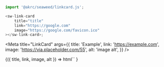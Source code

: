 
```ts
import '@akrc/seaweed/linkcard.js';

<sw-link-card
    title="title"
    link="https://google.com"
    image="https://google.com/favicon.ico"
></sw-link-card>;
```

<Meta
    title="LinkCard"
    args={{
        title: 'Example',
        link: 'https://example.com',
        image: 'https://via.placeholder.com/55',
        alt: 'image alt',
    }}
/>

<Canvas>
    <Story name="Page">
        {({ title, link, image, alt }) =>
            html`<sw-link-card
                title=${title}
                link=${link}
                image=${image}
                alt=${alt}
            ></sw-link-card>`
        }
    </Story>
</Canvas>
